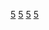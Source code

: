 {{catmore|5566}}
[[Category:以台灣樂團命名的分類|5]]
[[Category:臺灣男子演唱團體|5]]
[[Category:台灣華語流行音樂團體|5]]
[[Category:台灣綜藝節目主持人|5]]